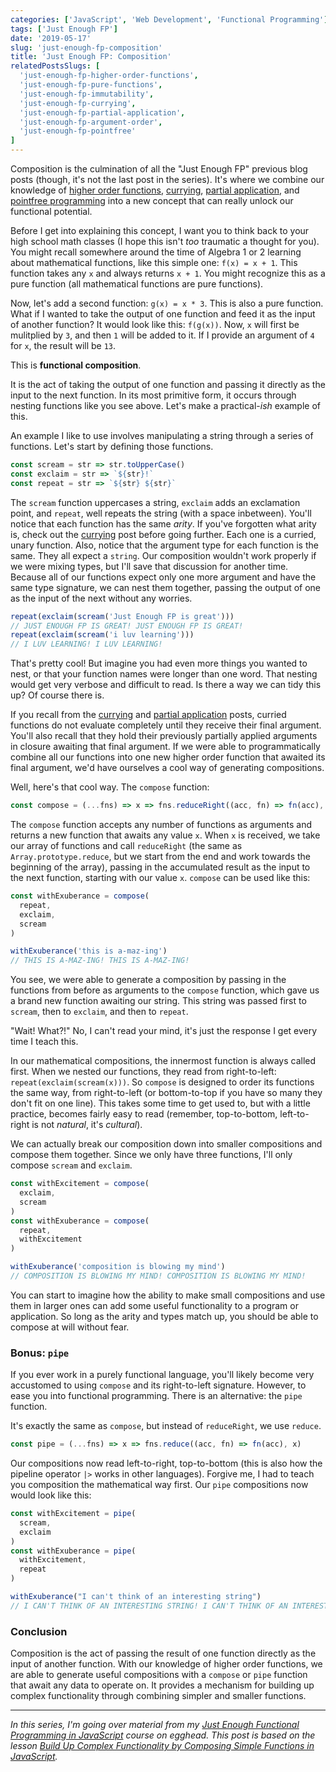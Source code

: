 ```yaml
---
categories: ['JavaScript', 'Web Development', 'Functional Programming']
tags: ['Just Enough FP']
date: '2019-05-17'
slug: 'just-enough-fp-composition'
title: 'Just Enough FP: Composition'
relatedPostsSlugs: [
  'just-enough-fp-higher-order-functions',
  'just-enough-fp-pure-functions',
  'just-enough-fp-immutability',
  'just-enough-fp-currying',
  'just-enough-fp-partial-application',
  'just-enough-fp-argument-order',
  'just-enough-fp-pointfree'
]
---
```



Composition is the culmination of all the "Just Enough FP" previous blog posts (though, it's not the last post in the series). It's where we combine our knowledge of [higher order functions](/just-enough-fp-higher-order-functions), [currying](/just-enough-fp-currying), [partial application](/just-enough-fp-partial-application), and [pointfree programming](/just-enough-fp-pointfree) into a new concept that can really unlock our functional potential.

Before I get into explaining this concept, I want you to think back to your high school math classes (I hope this isn't _too_ traumatic a thought for you). You might recall somewhere around the time of Algebra 1 or 2 learning about mathematical functions, like this simple one: `f(x) = x + 1`. This function takes any `x` and always returns `x + 1`. You might recognize this as a pure function (all mathematical functions are pure functions).

Now, let's add a second function: `g(x) = x * 3`. This is also a pure function. What if I wanted to take the output of one function and feed it as the input of another function? It would look like this: `f(g(x))`. Now, `x` will first be mulitplied by `3`, and then `1` will be added to it. If I provide an argument of `4` for `x`, the result will be `13`.

This is **functional composition**.

It is the act of taking the output of one function and passing it directly as the input to the next function. In its most primitive form, it occurs through nesting functions like you see above. Let's make a practical-_ish_ example of this.

An example I like to use involves manipulating a string through a series of functions. Let's start by defining those functions.

```javascript
const scream = str => str.toUpperCase()
const exclaim = str => `${str}!`
const repeat = str => `${str} ${str}`
```

The `scream` function uppercases a string, `exclaim` adds an exclamation point, and `repeat`, well repeats the string (with a space inbetween). You'll notice that each function has the same _arity_. If you've forgotten what arity is, check out the [currying](/just-enough-fp-currying) post before going further. Each one is a curried, unary function. Also, notice that the argument type for each function is the same. They all expect a `string`. Our composition wouldn't work properly if we were mixing types, but I'll save that discussion for another time. Because all of our functions expect only one more argument and have the same type signature, we can nest them together, passing the output of one as the input of the next without any worries.

```javascript
repeat(exclaim(scream('Just Enough FP is great')))
// JUST ENOUGH FP IS GREAT! JUST ENOUGH FP IS GREAT!
repeat(exclaim(scream('i luv learning')))
// I LUV LEARNING! I LUV LEARNING!
```

That's pretty cool! But imagine you had even more things you wanted to nest, or that your function names were longer than one word. That nesting would get very verbose and difficult to read. Is there a way we can tidy this up? Of course there is.

If you recall from the [currying](/just-enough-fp-currying) and [partial application](/just-enough-fp-partial-application) posts, curried functions do not evaluate completely until they receive their final argument. You'll also recall that they hold their previously partially applied arguments in closure awaiting that final argument. If we were able to programmatically combine all our functions into one new higher order function that awaited its final argument, we'd have ourselves a cool way of generating compositions.

Well, here's that cool way. The `compose` function:

```javascript
const compose = (...fns) => x => fns.reduceRight((acc, fn) => fn(acc), x)
```

The `compose` function accepts any number of functions as arguments and returns a new function that awaits any value `x`. When `x` is received, we take our array of functions and call `reduceRight` (the same as `Array.prototype.reduce`, but we start from the end and work towards the beginning of the array), passing in the accumulated result as the input to the next function, starting with our value `x`. `compose` can be used like this:

```javascript
const withExuberance = compose(
  repeat,
  exclaim,
  scream
)

withExuberance('this is a-maz-ing')
// THIS IS A-MAZ-ING! THIS IS A-MAZ-ING!
```

You see, we were able to generate a composition by passing in the functions from before as arguments to the `compose` function, which gave us a brand new function awaiting our string. This string was passed first to `scream`, then to `exclaim`, and then to `repeat`.

"Wait! What?!" No, I can't read your mind, it's just the response I get every time I teach this.

In our mathematical compositions, the innermost function is always called first. When we nested our functions, they read from right-to-left: `repeat(exclaim(scream(x)))`. So `compose` is designed to order its functions the same way, from right-to-left (or bottom-to-top if you have so many they don't fit on one line). This takes some time to get used to, but with a little practice, becomes fairly easy to read (remember, top-to-bottom, left-to-right is not _natural_, it's _cultural_).

We can actually break our composition down into smaller compositions and compose them together. Since we only have three functions, I'll only compose `scream` and `exclaim`.

```javascript
const withExcitement = compose(
  exclaim,
  scream
)
const withExuberance = compose(
  repeat,
  withExcitement
)

withExuberance('composition is blowing my mind')
// COMPOSITION IS BLOWING MY MIND! COMPOSITION IS BLOWING MY MIND!
```

You can start to imagine how the ability to make small compositions and use them in larger ones can add some useful functionality to a program or application. So long as the arity and types match up, you should be able to compose at will without fear.

### Bonus: `pipe`

If you ever work in a purely functional language, you'll likely become very accustomed to using `compose` and its right-to-left signature. However, to ease you into functional programming. There is an alternative: the `pipe` function.

It's exactly the same as `compose`, but instead of `reduceRight`, we use `reduce`.

```javascript
const pipe = (...fns) => x => fns.reduce((acc, fn) => fn(acc), x)
```

Our compositions now read left-to-right, top-to-bottom (this is also how the pipeline operator `|>` works in other languages). Forgive me, I had to teach you composition the mathematical way first. Our `pipe` compositions now would look like this:

```javascript
const withExcitement = pipe(
  scream,
  exclaim
)
const withExuberance = pipe(
  withExcitement,
  repeat
)

withExuberance("I can't think of an interesting string")
// I CAN'T THINK OF AN INTERESTING STRING! I CAN'T THINK OF AN INTERESTING STRING!
```

### Conclusion

Composition is the act of passing the result of one function directly as the input of another function. With our knowledge of higher order functions, we are able to generate useful compositions with a `compose` or `pipe` function that await any data to operate on. It provides a mechanism for building up complex functionality through combining simpler and smaller functions.

---

_In this series, I'm going over material from my [Just Enough Functional Programming in JavaScript](https://egghead.io/courses/just-enough-functional-programming-in-javascript) course on egghead. This post is based on the lesson [Build Up Complex Functionality by Composing Simple Functions in JavaScript](https://egghead.io/lessons/javascript-build-up-complex-functionality-by-composing-simple-functions-in-javascript)._

<EggheadEmbed
  src="https://egghead.io/lessons/javascript-build-up-complex-functionality-by-composing-simple-functions-in-javascript/embed"
  title="Composition"
/>
